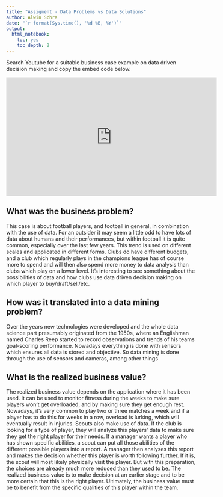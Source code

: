 ```yaml
---
title: "Assigment - Data Problems vs Data Solutions"
author: Alwin Schra
date: "`r format(Sys.time(), '%d %B, %Y')`"
output:
  html_notebook:
    toc: yes
    toc_depth: 2
---
```


Search Youtube for a suitable business case example on data driven decision making and copy the embed code below.

<iframe width="560" height="315" src="https://www.youtube.com/watch?v=lLcXH_4rwr4" frameborder="0" allow="accelerometer; autoplay; clipboard-write; encrypted-media; gyroscope; picture-in-picture" allowfullscreen></iframe>


## What was the business problem?

This case is about football players, and football in general, in combination with the use of data. For an outsider it may seem a little odd to have lots of data about humans and their performances, but within football it is quite common, especially over the last few years. This trend is used on different scales and applicated in different forms. Clubs do have different budgets, and a club which regularly plays in the champions league has of course more to spend and will then also spend more money to data analysis than clubs which play on a lower level.
It’s interesting to see something about the possibilities of data and how clubs use data driven decision making on which player to buy/draft/sell/etc.

## How was it translated into a data mining problem?

Over the years new technologies were developed and the whole data science part presumably originated from the 1950s, where an Englishman named Charles Reep started to record observations and trends of his teams goal-scoring performance. 
Nowadays everything is done with sensors which ensures all data is stored and objective. 
So data mining is done through the use of sensors and cameras, among other things 

## What is the realized business value?

The realized business value depends on the application where it has been used. 
It can be used to monitor fitness during the weeks to make sure players won’t get overloaded, and by making sure they get enough rest. 
Nowadays, it’s very common to play two or three matches a week and if a player has to do this for weeks in a row, overload is lurking, which will eventually result in injuries. 
Scouts also make use of data. 
If the club is looking for a type of player, they will analyze this players’ data to make sure they get the right player for their needs. 
If a manager wants a player who has shown specific abilities, a scout can put all those abilities of the different possible players into a report. 
A manager then analyses this report and makes the decision whether this player is worth following further. 
If it is, the scout will most likely physically visit the player. 
But with this preparation, the choices are already much more reduced than they used to be. 
The realized business value is to make decision at an earlier stage and to be more certain that this is the right player. 
Ultimately, the business value must be to benefit from the specific qualities of this player within the team.  
